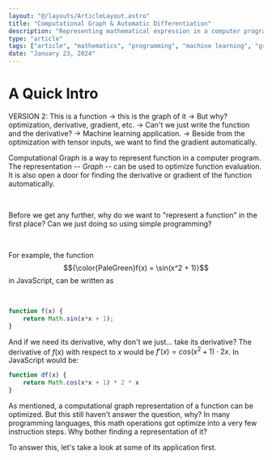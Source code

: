 ```yaml
---
layout: "@/layouts/ArticleLayout.astro"
title: "Computational Graph & Automatic Differentiation"
description: "Representing mathematical expression in a computer program is straight-forward, but implementing functions and taking its derivative is a different story."
type: "article"
tags: ["article", "mathematics", "programming", "machine learning", "graph theory"]
date: "January 23, 2024"
---
```


# A Quick Intro

VERSION 2: This is a function -> this is the graph of it 
-> But why? optimization, derivative, gradient, etc.
-> Can't we just write the function and the derivative?
-> Machine learning application.
-> Beside from the optimization with tensor inputs, we want to find the gradient automatically.

Computational Graph is a way to represent function in a computer program. The representation -- *Graph* -- can be used to optimize function evaluation. It is also open a door for finding the derivative or gradient of the function automatically.

<br />

Before we get any further, why do we want to "represent a function" in the first place? Can we just doing so using simple programming?

<br />

For example, the function $${\color{PaleGreen}f(x) = \sin(x^2 + 1)}$$ in JavaScript, can be written as

<br />

```js
function f(x) {
    return Math.sin(x*x + 1);
}
```

And if we need its derivative, why don't we just... take its derivative?
The derivative of $f(x)$ with respect to $x$ would be $f'(x) = cos(x^2 + 1) \cdot 2x$.
In JavaScript would be:

```js
function df(x) {
    return Math.cos(x*x + 1) * 2 * x
}
```

As mentioned, a computational graph representation of a function can be optimized. But this still haven't answer the question, why? In many programming languages, this math operations got optimize into a very few instruction steps. Why bother finding a representation of it?

To answer this, let's take a look at some of its application first.
